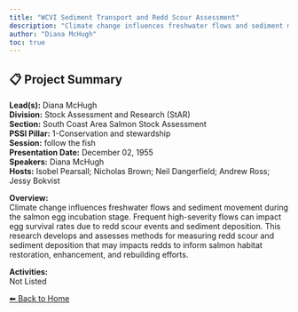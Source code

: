 ```yaml
---
title: "WCVI Sediment Transport and Redd Scour Assessment"
description: "Climate change influences freshwater flows and sediment movement during the salmon egg incubation stage. Frequent high-severity flows can impact egg survival rates due to redd scour events and sediment deposition. This research develops and assesses methods for measuring redd scour and sediment deposition that may impacts redds to inform salmon habitat restoration, enhancement, and rebuilding efforts."
author: "Diana McHugh"
toc: true
---
```


## 📋 Project Summary

**Lead(s):** Diana McHugh  
**Division:** Stock Assessment and Research (StAR)  
**Section:** South Coast Area Salmon Stock Assessment  
**PSSI Pillar:** 1-Conservation and stewardship  
**Session:** follow the fish  
**Presentation Date:** December 02, 1955  
**Speakers:** Diana McHugh  
**Hosts:** Isobel Pearsall; Nicholas Brown; Neil Dangerfield; Andrew Ross; Jessy Bokvist  

**Overview:**  
Climate change influences freshwater flows and sediment movement during the salmon egg incubation stage. Frequent high-severity flows can impact egg survival rates due to redd scour events and sediment deposition. This research develops and assesses methods for measuring redd scour and sediment deposition that may impacts redds to inform salmon habitat restoration, enhancement, and rebuilding efforts.   

**Activities:**  
Not Listed

[⬅ Back to Home](../index.qmd)
